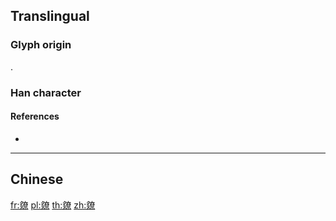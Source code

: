 {{character info/new}}
==Translingual==

===Glyph origin===
{{Han etym}}
{{Han compound|炙|尞|c1=s|c2=p|t1=burn|ls=psc}}.

===Han character===
{{Han char|rn=86|rad=火|as=16|sn=20|four=|canj=BFKCF|ids=⿰炙尞}}

====References====
* {{Han ref|kx=0686.380|dkj=19573|hdz=32247.070|uh=7212|ud=29202}}

----

==Chinese==
{{zh-see|燎|v}}

[[fr:爒]]
[[pl:爒]]
[[th:爒]]
[[zh:爒]]